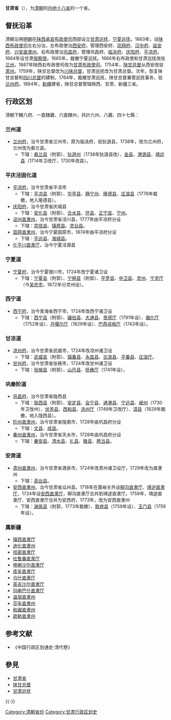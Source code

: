 {{Infobox Former Subdivision
|native_name = 
|conventional_long_name = 甘肃省
|common_name = 甘、陇
|subdivision = [[清朝行政区划|省]]
|nation = {{QING}}
|year_start = 1667年
|event_start = 
|date_start = 
|year_end = 1912年
|event_end = 
|date_end = 
|p1 = 陕西承宣布政使司
|flag_p1 = 
|s1 = 甘肃省 (中华民国)
|flag_s1 = Flag of the Republic of China 1912-1928.svg
|image_flag = 
|image_coat = 
|image_map = Qing Dynasty Gansu map 1911.svg
|image_map_caption = 1911年
|capital = [[兰州府|兰州府]]
|common_languages       = 
|stat_year1             = 
|stat_area1             = 
|stat_pop1              = 
|today =<BR/>{{flag|China}}[[甘肃省|甘肃省]]
}}
{{Contains Manchu text}}
'''甘肃省'''（{{lang-mnc|ᡬᠠᠨ ᠰᡠ <br>ᡤᠣᠯᠣ|v=g'an su golo}}），为[[清朝|清朝]]的[[内地十八省|内地十八省]]的一个省。
==督抚沿革==
清朝沿用[[明朝|明朝]]在[[陕西承宣布政使司|陕西承宣布政使司]]西部设立[[甘肃巡抚|甘肃巡抚]]、[[宁夏巡抚|宁夏巡抚]]。1663年，设[[陕西布政使司|陕西布政使司]]左右分治，左布政使治[[西安府|西安府]]，管理西安府、[[凤翔府|凤翔府]]、[[汉中府|汉中府]]、[[延安府|延安府]]、[[兴安直隶州|兴安直隶州]]。右布政使治[[巩昌府|巩昌府]]，管理巩昌府、[[临洮府|临洮府]]、[[庆阳府|庆阳府]]、[[平凉府|平凉府]]。1664年设甘肃[[按察使|按察使]]。1665年，裁撤宁夏巡抚。1666年右布政使和甘肃巡抚改驻[[兰州|兰州]]，1667年陕西右布政使司改为[[甘肃布政使司|甘肃布政使司]]。1754年，[[陕甘总督|陕甘总督]]从西安改驻[[肃州|肃州]]。1759年，陕甘总督改为[[川陕总督|川陕总督]]，甘肃巡抚改为甘肃总督。次年，恢复陕甘总督和[[四川总督|四川总督]]的建制，1764年，裁撤甘肃巡抚，陕甘总督兼管巡抚事务，驻[[兰州府|兰州府]]。1884年，[[新疆省|新疆]]建省，陕甘总督管辖陕西、甘肃、新疆三省。
==行政区划==
清朝下轄八府、一直隸廳、六直隸州，共計六州、八廳、四十七縣：
===兰州道===
*[[兰州府|兰州府]]，治今甘肃省兰州市，原为临洮府，驻狄道县，1738年，改为兰州府，兰州改为皋兰县。
**下辖：[[皋兰县|皋兰县]]（附郭）、[[狄道州|狄道州]]（1738年狄道县改）、[[榆中县|金县]]、[[渭源县|渭源县]]、[[靖远县|靖远县]]（1714年卫改厅，1730年改县）。
===平庆泾固化道===	
*[[平凉府|平凉府]]，治今甘肃省平凉市
**下辖：[[平凉县|平凉县]]（附郭）、[[华亭县|华亭县]]、[[静宁州|静宁州]]、[[隆德县|隆德县]]、[[庄浪县|庄浪县]]（1776年裁撤，地入隆德县）。
*[[庆阳府|庆阳府]]，治今甘肃省庆城县
**下辖：[[安化县|安化县]]（附郭）、[[合水县|合水县]]、[[环县|环县]]、[[正宁县|正宁县]]、[[宁州|宁州]]。
*[[泾州直隶州|泾州直隶州]]，治今甘肃省泾川县，1777年由平凉府分设
**下辖：[[崇信县|崇信县]]、[[镇原县|镇原县]]、[[灵台县|灵台县]]。
*[[固原直隶州|固原直隶州]]，治今宁夏固原市，1874年由平凉府分设
**下辖：[[平远县|平远县]]、[[海城县_(甘肃省)|海城县]]。
*[[化平川廳|化平川直隶厅]]，治今宁夏泾源县
===宁夏道===	
*[[宁夏府|宁夏府]]，治今宁夏银川市，1724年改宁夏诸卫设
**下辖：[[宁夏县|宁夏县]]（附郭）、[[宁朔县|宁朔县]]（附郭）、[[平罗县|平罗县]]、[[中卫县|中卫县]]、[[灵州|灵州]]、[[宁灵厅|宁灵厅]]（今[[吴忠市|吴忠市]]，1872年分灵州设）。
===西宁道===	
*[[西宁府|西宁府]]，治今青海省西宁市，1724年改西宁诸卫设
**下辖：[[西宁县_(青海省)|西宁县]]（附郭）、[[碾伯县|碾伯县]]、[[大通县|大通县]]、[[贵德县|贵德厅]]（1791年设）、[[循化厅|循化厅]]（1752年设）、[[湟源县|丹噶尔厅]]（1829年设）、[[化隆县|巴燕戎格厅]]（1743年设）。
===甘凉道===	
*[[凉州府|凉州府]]，治今甘肃省武威市，1724年改凉州诸卫设
**下辖：[[武威县|武威县]]（附郭）、[[镇番县|镇番县]]、[[永昌县|永昌县]]、[[古浪县|古浪县]]、[[永登县|平番县]]、[[庄浪县|庄浪厅]]。
*[[甘州府|甘州府]]，治今甘肃省张掖市，1724年改甘州诸卫设
**下辖：[[张掖县|张掖县]]（附郭）、[[山丹县|山丹县]]、[[临泽县|抚彝厅]]（1741年设）。
===巩秦阶道===	
*[[巩昌府|巩昌府]]，治今甘肃省陇西县
**下辖：[[陇西县|陇西县]]（附郭）、[[安定县|安定县]]、[[会宁县|会宁县]]、[[通渭县|通渭县]]、[[宁远县|宁远县]]、[[岷州|岷州]]（1730年卫改州）、[[伏羌县|伏羌县]]、[[西和县|西和县]]、[[洮州厅|洮州厅]]（1749年卫改厅）、[[漳县|漳县]]（1829年裁撤，地入陇西县）。
*[[阶州直隶州|阶州直隶州]]，治今甘肃省陇南市，1728年由巩昌府分设
**下辖：[[文县|文县]]、[[成县|成县]]。
*[[秦州直隶州|秦州直隶州]]，治今甘肃省天水市，1728年由巩昌府分设
**下辖：[[秦安县|秦安县]]、[[清水县|清水县]]、[[礼县|礼县]]、[[徽县|徽县]]、[[两当县|两当县]]。

===安肃道===	
*[[肃州直隶州|肃州直隶州]]，治今甘肃省酒泉市，1724年改肃州诸卫设厅，1729年改为直隶州
**下辖：[[高台县|高台县]]。
*[[安西直隶州|安西直隶州]]，治今甘肃省瓜州县。1718年在嘉峪关外设[[柳沟直隶厅|柳沟直隶厅]]、[[靖逆直隶厅|靖逆直隶厅]]，1724年设[[安西直隶厅|安西直隶厅]]，柳沟直隶厅合并到靖逆直隶厅。1759年，靖逆直隶厅、安西直隶厅合并为安西府，1773年，改为安西直隶州
**下辖：[[瓜州县|渊泉县]]（附郭，1773年裁撤）、[[敦煌县|敦煌县]]（1759年设）、[[玉门县|玉门县]]（1759年设）。
===属新疆===	
*[[镇西直隶厅|镇西直隶厅]]	
*[[迪化直隶州|迪化直隶州]]	
*[[哈密直隶厅|哈密直隶厅]]	
*[[吐鲁番直隶厅|吐鲁番直隶厅]]
*[[喀喇沙尔直隶厅|喀喇沙尔直隶厅]]	
*[[库车直隶厅|库车直隶厅]]
*[[乌什直隶厅|乌什直隶厅]]	
*[[英吉沙尔直隶厅|英吉沙尔直隶厅]]
*[[玛喇巴什直隶厅|玛喇巴什直隶厅]]
*[[温宿州|温宿直隶州]]
*[[莎车州|莎车直隶州]]
*[[和阗直隶州|和阗直隶州]]
*[[疏勒州|疏勒直隶州]]

== 参考文献  ==
{{Reflist}}
*《中国行政区划通史·清代卷》
== 參見 ==
* [[甘肃省|甘肃省]]
* [[陕甘总督|陕甘总督]]
* [[甘肃巡抚|甘肃巡抚]]

{{-}}
{{s-start}}
{{s-before|[[大明|大明]][[陕西承宣布政使司|陕西承宣布政使司]]<br />[[巩昌府|巩昌府]]、[[临洮府|临洮府]]、[[庆阳府|庆阳府]]、[[平凉府|平凉府]]}}
{{s-title|{{QING}}甘肅省}}
{{s-after|{{ROC-1912}}[[甘肅省_(中華民國)|甘肅省]]}}
{{s-end}}
{{清朝甘肅省行政區劃|nocat}}
{{清朝行政区划|nocat}}
[[Category:清朝省份|Category:清朝省份]]
[[Category:甘肃行政区划史|Category:甘肃行政区划史]]
